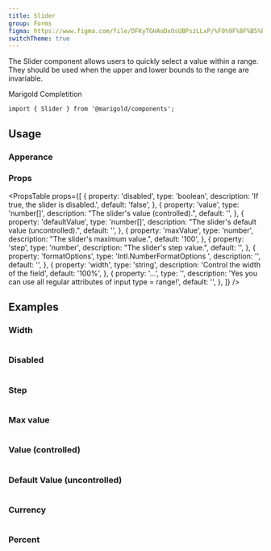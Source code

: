 ```yaml
---
title: Slider
group: Forms
figma: https://www.figma.com/file/DFKyTGHAoDxOsUBPszLLxP/%F0%9F%8F%B5%EF%B8%8FMarigold?node-id=845%3A1254
switchTheme: true
---
```


The Slider component allows users to quickly select a value within a range. They should be used when the upper and lower bounds to the range are invariable.

<Preview>
  <Slider
    formatOptions={{ style: 'percent' }}
    step={0.01}
    maxValue={1}
    defaultValue={[0.5]}
    width={300}
  >
    Marigold Completition
  </Slider>
</Preview>

```tsx
import { Slider } from '@marigold/components';
```

## Usage

### Apperance

<AppearanceTable component={title} />

### Props

<PropsTable
  props={[
    {
      property: 'disabled',
      type: 'boolean',
      description: 'If true, the slider is disabled.',
      default: 'false',
    },
    {
      property: 'value',
      type: 'number[]',
      description: "The slider's value (controlled).",
      default: '',
    },
    {
      property: 'defaultValue',
      type: 'number[]',
      description: "The slider's default value (uncontrolled).",
      default: '',
    },
    {
      property: 'maxValue',
      type: 'number',
      description: "The slider's maximum value.",
      default: '100',
    },
    {
      property: 'step',
      type: 'number',
      description: "The slider's step value.",
      default: '',
    },
    {
      property: 'formatOptions',
      type: 'Intl.NumberFormatOptions	',
      description: '',
      default: '',
    },
    {
      property: 'width',
      type: 'string',
      description: 'Control the width of the field',
      default: '100%',
    },
    {
      property: '...',
      type: '',
      description:
        'Yes you can use all regular attributes of input type = range!',
      default: '',
    },
  ]}
/>

## Examples

### Width

```tsx preview file=components/Slider/slider-width.demo.tsx

```

### Disabled

```tsx preview file=components/Slider/slider-disabled.demo.tsx

```

### Step

```tsx preview file=components/Slider/slider-steps.demo.tsx

```

### Max value

```tsx preview file=components/Slider/slider-max.demo.tsx

```

### Value (controlled)

```tsx preview file=components/Slider/slider-controlled.demo.tsx

```

### Default Value (uncontrolled)

```tsx preview file=components/Slider/slider-uncontrolled.demo.tsx

```

### Currency

```tsx preview file=components/Slider/slider-cur.demo.tsx

```

### Percent

```tsx preview file=components/Slider/slider-per.demo.tsx

```

